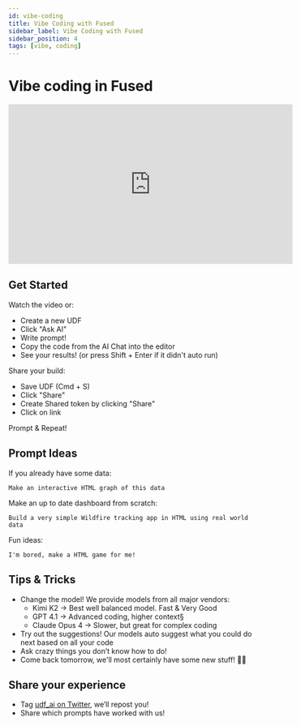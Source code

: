 ```yaml
---
id: vibe-coding
title: Vibe Coding with Fused
sidebar_label: Vibe Coding with Fused
sidebar_position: 4
tags: [vibe, coding]
---
```


# Vibe coding in Fused

<iframe
  width="560"
  height="315"
  src="https://www.youtube.com/embed/vFA5KQVIqxM"
  title="YouTube video player"
  frameborder="0"
  allow="accelerometer; autoplay; clipboard-write; encrypted-media; gyroscope; picture-in-picture"
  allowfullscreen
></iframe>

## Get Started

Watch the video or:
- Create a new UDF
- Click "Ask AI"
- Write prompt!
- Copy the code from the AI Chat into the editor
- See your results! (or press Shift + Enter if it didn't auto run)

Share your build:
- Save UDF (Cmd + S)
- Click "Share"
- Create Shared token by clicking "Share"
- Click on link

Prompt & Repeat!

## Prompt Ideas

If you already have some data:

```
Make an interactive HTML graph of this data
```

Make an up to date dashboard from scratch:

```
Build a very simple Wildfire tracking app in HTML using real world data
```

Fun ideas:

```
I'm bored, make a HTML game for me!
```

## Tips & Tricks

- Change the model! We provide models from all major vendors:
    - Kimi K2 -> Best well balanced model. Fast & Very Good
    - GPT 4.1 -> Advanced coding, higher context§
    - Claude Opus 4 -> Slower, but great for complex coding
- Try out the suggestions! Our models auto suggest what you could do next based on all your code
- Ask crazy things you don’t know how to do!
- Come back tomorrow, we'll most certainly have some new stuff! 🧑‍💻

## Share your experience

- Tag [udf_ai on Twitter](https://x.com/udf_ai), we’ll repost you!
- Share which prompts have worked with us!
